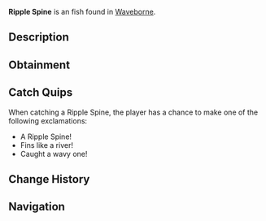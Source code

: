 {{FishInfobox
|image          = Ripple Spine.png
|rarity         = Unusual
|sea            = Second Sea
|location       = [[Waveborne]]
|sublocation    = 
|sources        = Fishing Rod
|radar_location = 
|prog_speed     = +10
|xp             = 70
|weather        = Clear
|time           = Night
|season         = Spring
|bait           = Seaweed
|base_weight    = 190
|base_value     = 140
|weight_range   = 115
|base_chance    = 60
|base_resil     = 45
}}
'''Ripple Spine''' is an {{Rarity|Unusual}} fish found in [[Waveborne]].

== Description ==
{{Description|A light blue fish with long, flowing fins and dark blue stripes, rippling through the water like a living wave.|Bestiary Entry}}

== Obtainment ==
{{Description|It glides where the currents hum softly.|Bestiary Hint}}
{{Fish Availability|
Waveborne
|top_rods      = 
Trident Rod\186381.41\153486.15;
Leviathan's Fang Rod\174516.21\95477.26;
Free Spirit Rod\165816.32\109071.84;
Azure Of Lagoon\154287.24\104434.13;
Firefly Rod\144933.31\135231.44;
Resourceful Rod\114600.25\105541.5;
Long Rod\118226.4\112884.45;
Fungal Rod\121458.49\121373.17;
Egg Rod\143673.41\132122.05;
Verdant Shear Rod\141045.24\127632.6;
Great Dreamer Rod\142620.31\124005.6;
No-Life Rod\140909.95\119712.35;
Blazebringer Rod\137468.2\120464.23;
Seraphic Rod\126366.9\104063.86;
Challenger's Rod\121999.68\102840.48;
Depthseeker Rod\121668.69\110918.51;
Rod Of The Forgotten Fang\120061.58\98086.61;
Avalanche Rod\119227.61\109198.8;
Volcanic Rod\117840.41\102699.77;
Zeus Rod\117317.79\102244.3;
Rod Of The Depths\116652.66\95661;
Ethereal Prism Rod\116232.49\78289.82;
Rod Of The Exalted One\115708.26\81004.38;
Steady Rod\97825.12\89255.92
|recommended   = Free Spirit Rod
}}

== Catch Quips ==
When catching a Ripple Spine, the player has a chance to make one of the following exclamations:
* A Ripple Spine!
* Fins like a river!
* Caught a wavy one!

== Change History ==
{{Change History|{{subst:Current Version}}}}

== Navigation ==
{{Fish Navbox|Waveborne}}
